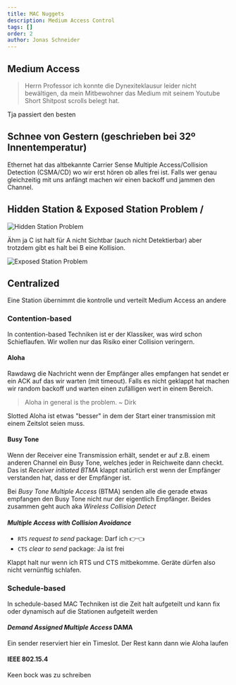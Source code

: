 ```yaml
---
title: MAC Nuggets
description: Medium Access Control
tags: []
order: 2
author: Jonas Schneider
---
```


## Medium Access

> Herrn Professor ich konnte die Dynexiteklausur leider nicht bewältigen, da mein Mitbewohner das Medium mit seinem Youtube Short Shitpost scrolls belegt hat.

Tja passiert den besten


## Schnee von Gestern (geschrieben bei 32º Innentemperatur)

Ethernet hat das altbekannte Carrier Sense Multiple Access/Collision Detection (CSMA/CD) wo wir erst hören ob alles frei ist. Falls wer genau gleichzeitig mit uns anfängt machen wir einen backoff und jammen den Channel.

## Hidden Station & Exposed Station Problem / 

![Hidden Station Problem](/summary-assets/syscom/mit/hidden-station.png)

Ähm ja C ist halt für A nicht Sichtbar (auch nicht Detektierbar) aber trotzdem gibt es halt bei B eine Kollision.

![Exposed Station Problem](/summary-assets/syscom/mit/exposed-station.png)

## Centralized

Eine Station übernimmt die kontrolle und verteilt Medium Access an andere

### Contention-based
 
In contention-based Techniken ist er der Klassiker, was wird schon Schieflaufen. Wir wollen nur das Risiko einer Collision veringern.

#### Aloha

Rawdawg die Nachricht wenn der Empfänger alles empfangen hat sendet er ein ACK auf das wir warten (mit timeout). Falls es nicht geklappt hat machen wir random backoff und warten einen zufälligen wert in einem Bereich.

> Aloha in general is the problem. ~ Dirk

Slotted Aloha ist etwas "besser" in dem der Start einer transmission mit einem Zeitslot seien muss.

#### Busy Tone

Wenn der Receiver eine Transmission erhält, sendet er auf z.B. einem anderen Channel ein Busy Tone, welches jeder in Reichweite dann checkt. Das ist _Receiver initiated BTMA_ klappt natürlich erst wenn der Empfänger verstanden hat, dass er der Empfänger ist.

Bei _Busy Tone Multiple Access_ (BTMA) senden alle die gerade etwas empfangen den Busy Tone nicht nur der eigentlich Empfänger. Beides zusammen geht auch aka _Wireless Collision Detect_


#### _Multiple Access with Collision Avoidance_

- `RTS` _request to send_ package: Darf ich 👉👈
- `CTS` _clear to send_ package: Ja ist frei

Klappt halt nur wenn ich RTS und CTS mitbekomme. Geräte dürfen also nicht vernünftig schlafen.

### Schedule-based

In schedule-based MAC Techniken ist die Zeit halt aufgeteilt und kann fix oder dynamisch auf die Stationen aufgeteilt werden

#### _Demand Assigned Multiple Access_ DAMA
Ein sender reserviert hier ein Timeslot. Der Rest kann dann wie Aloha laufen

#### IEEE 802.15.4

Keen bock was zu schreiben


